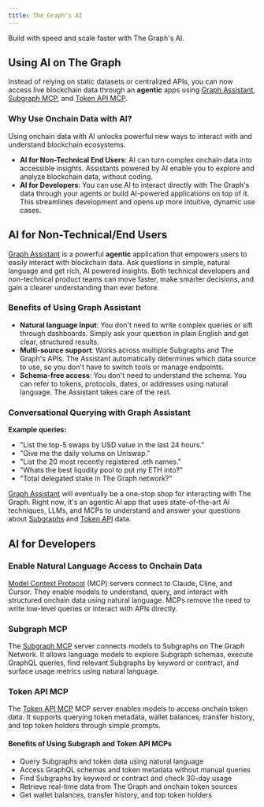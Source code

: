 ```yaml
---
title: The Graph's AI
---
```


Build with speed and scale faster with The Graph's AI.

## Using AI on The Graph

Instead of relying on static datasets or centralized APIs, you can now access live blockchain data through an **agentic** apps using [Graph Assistant](/ai-suite/graph-assistant/introduction/), [Subgraph MCP](/ai-suite/subgraph-mcp/introduction/), and [Token API MCP](/ai-suite/token-api-mcp/introduction/).

### Why Use Onchain Data with AI?

Using onchain data with AI unlocks powerful new ways to interact with and understand blockchain ecosystems.

- **AI for Non-Technical End Users**: AI can turn complex onchain data into accessible insights. Assistants powered by AI enable you to explore and analyze blockchain data, without coding.
- **AI for Developers**: You can use AI to interact directly with The Graph's data through your agents or build AI-powered applications on top of it. This streamlines development and opens up more intuitive, dynamic use cases.

## AI for Non-Technical/End Users

[Graph Assistant](/ai-suite/graph-assistant/introduction/) is a powerful **agentic** application that empowers users to easily interact with blockchain data. Ask questions in simple, natural language and get rich, AI powered insights. Both technical developers and non-technical product teams can move faster, make smarter decisions, and gain a clearer understanding than ever before.

### Benefits of Using Graph Assistant

- **Natural language Input**: You don't need to write complex queries or sift through dashboards. Simply ask your question in plain English and get clear, structured results.
- **Multi-source support**: Works across multiple Subgraphs and The Graph's APIs. The Assistant automatically determines which data source to use, so you don't have to switch tools or manage endpoints.
- **Schema-free access**: You don't need to understand the schema. You can refer to tokens, protocols, dates, or addresses using natural language. The Assistant takes care of the rest.

### Conversational Querying with Graph Assistant

**Example queries:**

- "List the top-5 swaps by USD value in the last 24 hours."
- "Give me the daily volume on Uniswap."
- "List the 20 most recently registered .eth names."
- "Whats the best liqudity pool to put my ETH into?"
- "Total delegated stake in The Graph network?"

[Graph Assistant](/ai-suite/graph-assistant/introduction/) will eventually be a one-stop shop for interacting with The Graph. Right now, it's an agentic AI app that uses state-of-the-art AI techniques, LLMs, and MCPs to understand and answer your questions about [Subgraphs](/subgraphs/developing/subgraphs/) and [Token API](/token-api/quick-start/) data.

## AI for Developers

### Enable Natural Language Access to Onchain Data

[Model Context Protocol](https://modelcontextprotocol.io/introduction) (MCP) servers connect to Claude, Cline, and Cursor. They enable models to understand, query, and interact with structured onchain data using natural language. MCPs remove the need to write low-level queries or interact with APIs directly.

### Subgraph MCP

The [Subgraph MCP](/ai-suite/subgraph-mcp/introduction/) server connects models to Subgraphs on The Graph Network. It allows language models to explore Subgraph schemas, execute GraphQL queries, find relevant Subgraphs by keyword or contract, and surface usage metrics using natural language.

### Token API MCP

The [Token API MCP](/ai-suite/token-api-mcp/introduction/) MCP server enables models to access onchain token data. It supports querying token metadata, wallet balances, transfer history, and top token holders through simple prompts.

#### Benefits of Using Subgraph and Token API MCPs

- Query Subgraphs and token data using natural language
- Access GraphQL schemas and token metadata without manual queries
- Find Subgraphs by keyword or contract and check 30-day usage
- Retrieve real-time data from The Graph and onchain token sources
- Get wallet balances, transfer history, and top token holders
